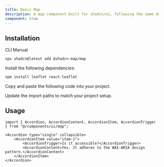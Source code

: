 ```yaml
---
title: Basic Map
description: A map component built for shadcn/ui, following the same design patterns and styles. Uses Leaflet with React Leaflet, both open-source libraries, to provide interactive mapping.
component: true
---
```


## Installation

<CodeTabs>

<TabsList>
    <TabsTrigger value="cli">CLI</TabsTrigger>
    <TabsTrigger value="manual">Manual</TabsTrigger>
</TabsList>

<TabsContent value="cli">

```bash
npx shadcn@latest add @shadcn-map/map
```

</TabsContent>

<TabsContent value="manual">

<Steps>

<Step>Install the following dependencies:</Step>

```bash
npm install leaflet react-leaflet
```

<Step>Copy and paste the following code into your project.</Step>

<ComponentSource name="map" title="components/ui/map.tsx" />

<Step>Update the import paths to match your project setup.</Step>

</Steps>

</TabsContent>

</CodeTabs>

## Usage

```tsx showLineNumbers
import { Accordion, AccordionContent, AccordionItem, AccordionTrigger } from "@/components/ui/map";
```

```tsx showLineNumbers
<Accordion type="single" collapsible>
    <AccordionItem value="item-1">
        <AccordionTrigger>Is it accessible?</AccordionTrigger>
        <AccordionContent>Yes. It adheres to the WAI-ARIA design pattern.</AccordionContent>
    </AccordionItem>
</Accordion>
```
